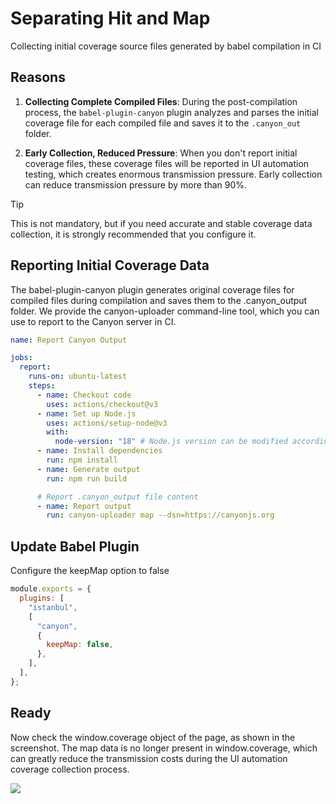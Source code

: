 
# Separating Hit and Map

Collecting initial coverage source files generated by babel compilation in CI

## Reasons

1. **Collecting Complete Compiled Files**: During the post-compilation process, the `babel-plugin-canyon` plugin analyzes and parses
   the initial coverage file for each compiled file and saves it to the `.canyon_out` folder.

2. **Early Collection, Reduced Pressure**: When you don't report initial coverage files, these coverage files will be reported in UI automation testing,
   which creates enormous transmission pressure. Early collection can reduce transmission pressure by more than 90%.

> [!TIP]
>
> This is not mandatory, but if you need accurate and stable coverage data collection, it is strongly recommended that you configure it.

## Reporting Initial Coverage Data

The babel-plugin-canyon plugin generates original coverage files for compiled files during compilation and saves them to the .canyon_output folder. We provide the canyon-uploader command-line tool, which you can use to report to the Canyon server in CI.

```yml filename=".github/workflows/report-canyon-output.yml" {19,20} copy
name: Report Canyon Output

jobs:
  report:
    runs-on: ubuntu-latest
    steps:
      - name: Checkout code
        uses: actions/checkout@v3
      - name: Set up Node.js
        uses: actions/setup-node@v3
        with:
          node-version: "18" # Node.js version can be modified according to project requirements
      - name: Install dependencies
        run: npm install
      - name: Generate output
        run: npm run build

      # Report .canyon_output file content
      - name: Report output
        run: canyon-uploader map --dsn=https://canyonjs.org
```

## Update Babel Plugin

Configure the keepMap option to false

```js filename="babel.config.js" {7} copy
module.exports = {
  plugins: [
    "istanbul",
    [
      "canyon",
      {
        keepMap: false,
      },
    ],
  ],
};
```

## Ready

Now check the window.coverage object of the page, as shown in the screenshot. The map data is no longer present in window.coverage, which can greatly reduce the transmission costs during the UI automation coverage collection process.

![](https://cdn.jsdelivr.net/gh/canyon-project/assets/docs/static/jietu1.png)
